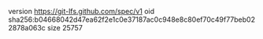 version https://git-lfs.github.com/spec/v1
oid sha256:b04668042d47ea62f2e1c0e37187ac0c948e8c80ef70c49f77beb022878a063c
size 25757
